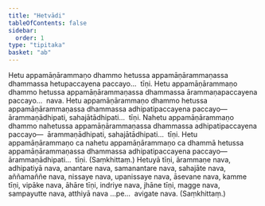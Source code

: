 ```yaml
---
title: "Hetvādi"
tableOfContents: false
sidebar:
  order: 1
type: "tipitaka"
basket: "ab"
---
```



<DynamicBreadcrumb />

<Division number="401">

<Paragraph number="865">
Hetu appamāṇārammaṇo dhammo hetussa appamāṇārammaṇassa dhammassa hetupaccayena paccayo…  tīṇi.
</Paragraph>

<Paragraph number="866">
Hetu appamāṇārammaṇo dhammo hetussa appamāṇārammaṇassa dhammassa ārammaṇapaccayena paccayo…  nava.
</Paragraph>

<Paragraph number="867">
Hetu appamāṇārammaṇo dhammo hetussa appamāṇārammaṇassa dhammassa adhipatipaccayena paccayo—  ārammaṇādhipati, sahajātādhipati…  tīṇi.
</Paragraph>

<Paragraph number="868">
Nahetu appamāṇārammaṇo dhammo nahetussa appamāṇārammaṇassa dhammassa adhipatipaccayena paccayo—  ārammaṇādhipati, sahajātādhipati…  tīṇi.
</Paragraph>

<Paragraph number="869">
Hetu appamāṇārammaṇo ca nahetu appamāṇārammaṇo ca dhammā hetussa appamāṇārammaṇassa dhammassa adhipatipaccayena paccayo—  ārammaṇādhipati…  tīṇi. (Saṃkhittaṃ.)
</Paragraph>

</Division>
<Division number="402">

<Paragraph number="870">
Hetuyā tīṇi, ārammaṇe nava, adhipatiyā nava, anantare nava, samanantare nava, sahajāte nava, aññamaññe nava, nissaye nava, upanissaye nava, āsevane nava, kamme tīṇi, vipāke nava, āhāre tīṇi, indriye nava, jhāne tīṇi, magge nava, sampayutte nava, atthiyā nava …pe…  avigate nava. (Saṃkhittaṃ.)
</Paragraph>
</Division>
